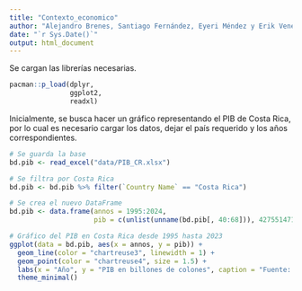 ```yaml
---
title: "Contexto_economico"
author: "Alejandro Brenes, Santiago Fernández, Eyeri Méndez y Erik Venegas"
date: "`r Sys.Date()`"
output: html_document
---
```


Se cargan las librerías necesarias.

```r
pacman::p_load(dplyr,
               ggplot2,
               readxl)
```


Inicialmente, se busca hacer un gráfico representando el PIB de Costa Rica, por lo cual es necesario cargar los datos, dejar el país requerido y los años correspondientes.

```r
# Se guarda la base
bd.pib <- read_excel("data/PIB_CR.xlsx")

# Se filtra por Costa Rica
bd.pib <- bd.pib %>% filter(`Country Name` == "Costa Rica")

# Se crea el nuevo DataFrame
bd.pib <- data.frame(annos = 1995:2024,
                     pib = c(unlist(unname(bd.pib[, 40:68])), 42755147159722) / 1000000000)

# Gráfico del PIB en Costa Rica desde 1995 hasta 2023
ggplot(data = bd.pib, aes(x = annos, y = pib)) +
  geom_line(color = "chartreuse3", linewidth = 1) +
  geom_point(color = "chartreuse4", size = 1.5) +
  labs(x = "Año", y = "PIB en billones de colones", caption = "Fuente: elaboración propia") +
  theme_minimal()
```


